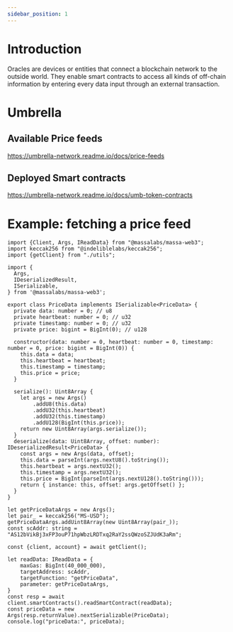 ```yaml
---
sidebar_position: 1
---
```


# Introduction

Oracles are devices or entities that connect a blockchain network to the outside world.
They enable smart contracts to access all kinds of off-chain information by entering every data input through an external transaction.

# Umbrella

## Available Price feeds

https://umbrella-network.readme.io/docs/price-feeds

## Deployed Smart contracts

https://umbrella-network.readme.io/docs/umb-token-contracts

# Example: fetching a price feed

```tsx
import {Client, Args, IReadData} from "@massalabs/massa-web3";
import keccak256 from "@indeliblelabs/keccak256";
import {getClient} from "./utils";

import {
  Args,
  IDeserializedResult,
  ISerializable,
} from '@massalabs/massa-web3';

export class PriceData implements ISerializable<PriceData> {
  private data: number = 0; // u8
  private heartbeat: number = 0; // u32
  private timestamp: number = 0; // u32
  private price: bigint = BigInt(0); // u128

  constructor(data: number = 0, heartbeat: number = 0, timestamp: number = 0, price: bigint = BigInt(0)) {
    this.data = data;
    this.heartbeat = heartbeat;
    this.timestamp = timestamp;
    this.price = price;
  }

  serialize(): Uint8Array {
    let args = new Args()
        .addU8(this.data)
        .addU32(this.heartbeat)
        .addU32(this.timestamp)
        .addU128(BigInt(this.price));
    return new Uint8Array(args.serialize());
  }
  deserialize(data: Uint8Array, offset: number): IDeserializedResult<PriceData> {
    const args = new Args(data, offset);
    this.data = parseInt(args.nextU8().toString());
    this.heartbeat = args.nextU32();
    this.timestamp = args.nextU32();
    this.price = BigInt(parseInt(args.nextU128().toString()));
    return { instance: this, offset: args.getOffset() };
  }
}

let getPriceDataArgs = new Args();
let pair_ = keccak256("MS-USD");
getPriceDataArgs.addUint8Array(new Uint8Array(pair_));
const scAddr: string = "AS12bVikBj3xFP3ouP71hpWbzLRDTxq2RaY2ssQWzoSZJUdK3aRm";

const {client, account} = await getClient();

let readData: IReadData = {
    maxGas: BigInt(40_000_000),
    targetAddress: scAddr,
    targetFunction: "getPriceData",
    parameter: getPriceDataArgs,
}
const resp = await client.smartContracts().readSmartContract(readData);
const priceData = new Args(resp.returnValue).nextSerializable(PriceData);
console.log("priceData:", priceData);
```
